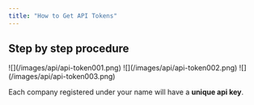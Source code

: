 ```yaml
---
title: "How to Get API Tokens"
---
```


## Step by step procedure

<Steps>
  <Step title="Go to Dashboard" />

  <Step title="Click your company">
    ![](/images/api/api-token001.png)
  </Step>

  <Step title="Click API Tab">
    ![](/images/api/api-token002.png)
  </Step>

  <Step title="Copy your API Key">
    ![](/images/api/api-token003.png)
  </Step>

  <Step title="And your Secret key" />

  <Step title="Click Regenerate for a new set of keys" />
</Steps>

Each company registered under your name will have a **unique api key**.